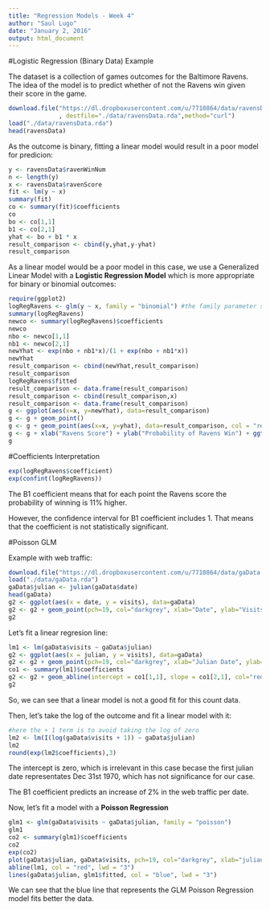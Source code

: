 ```yaml
---
title: "Regression Models - Week 4"
author: "Saul Lugo"
date: "January 2, 2016"
output: html_document
---
```


#Logistic Regression (Binary Data) Example

The dataset is a collection of games outcomes for the Baltimore Ravens. The idea of the model is to predict whether of not the Ravens win given their score in the game.

```r
download.file("https://dl.dropboxusercontent.com/u/7710864/data/ravensData.rda"
              , destfile="./data/ravensData.rda",method="curl")
load("./data/ravensData.rda")
head(ravensData)
```

As the outcome is binary, fitting a linear model would result in a poor model for predicion:

```r
y <- ravensData$ravenWinNum
n <- length(y)
x <- ravensData$ravenScore
fit <- lm(y ~ x)
summary(fit)
co <- summary(fit)$coefficients
co
bo <- co[1,1]
b1 <- co[2,1]
yhat <- bo + b1 * x
result_comparison <- cbind(y,yhat,y-yhat)
result_comparison
```

As a linear model would be a poor model in this case, we use a Generalized Linear Model with a **Logistic Regression Model** which is more appropriate for binary or binomial outcomes:

```r
require(ggplot2)
logRegRavens <- glm(y ~ x, family = "binomial") #the family parameter specify the distribution of the outcome
summary(logRegRavens)
newco <- summary(logRegRavens)$coefficients
newco
nbo <- newco[1,1]
nb1 <- newco[2,1]
newYhat <- exp(nbo + nb1*x)/(1 + exp(nbo + nb1*x))
newYhat
result_comparison <- cbind(newYhat,result_comparison)
result_comparison
logRegRavens$fitted
result_comparison <- data.frame(result_comparison)
result_comparison <- cbind(result_comparison,x)
result_comparison <- data.frame(result_comparison)
g <- ggplot(aes(x=x, y=newYhat), data=result_comparison)
g <- g + geom_point()
g <- g + geom_point(aes(x=x, y=yhat), data=result_comparison, col = "red")
g <- g + xlab("Ravens Score") + ylab("Probability of Ravens Win") + ggtitle("Probability of Ravens Win vs Score")
g
```

#Coefficients Interpretation

```r
exp(logRegRavens$coefficient)
exp(confint(logRegRavens))
```

The B1 coefficient means that for each point the Ravens score the probability of winning is 11% higher.

However, the confidence interval for B1 coefficient includes 1. That means that the coefficient is not statistically significant.

#Poisson GLM

Example with web traffic:

```r
download.file("https://dl.dropboxusercontent.com/u/7710864/data/gaData.rda",destfile="./data/gaData.rda",method="curl")
load("./data/gaData.rda")
gaData$julian <- julian(gaData$date)
head(gaData)
g2 <- ggplot(aes(x = date, y = visits), data=gaData)
g2 <- g2 + geom_point(pch=19, col="darkgrey", xlab="Date", ylab="Visits")
g2
```

Let's fit a linear regresion line:

```r
lm1 <- lm(gaData$visits ~ gaData$julian)
g2 <- ggplot(aes(x = julian, y = visits), data=gaData)
g2 <- g2 + geom_point(pch=19, col="darkgrey", xlab="Julian Date", ylab="Visits")
co1 <- summary(lm1)$coefficients
g2 <- g2 + geom_abline(intercept = co1[1,1], slope = co1[2,1], col="red",lwd=1)
g2
```

So, we can see that a linear model is not a good fit for this count data.

Then, let's take the log of the outcome and fit a linear model with it:

```r
#here the + 1 term is to avoid taking the log of zero
lm2 <- lm(I(log(gaData$visits + 1)) ~ gaData$julian)
lm2
round(exp(lm2$coefficients),3)
```

The intercept is zero, which is irrelevant in this case becase the first julian date representates Dec 31st 1970, which has not significance for our case.

The B1 coefficient predicts an increase of 2% in the web traffic per date.

Now, let's fit a model with a **Poisson Regression**

```r
glm1 <- glm(gaData$visits ~ gaData$julian, family = "poisson")
glm1
co2 <- summary(glm1)$coefficients
co2
exp(co2)
plot(gaData$julian, gaData$visits, pch=19, col="darkgrey", xlab="julian", ylab = "visits")
abline(lm1, col = "red", lwd = "3")
lines(gaData$julian, glm1$fitted, col = "blue", lwd = "3")
```

We can see that the blue line that represents the GLM Poisson Regression model fits better the data.
